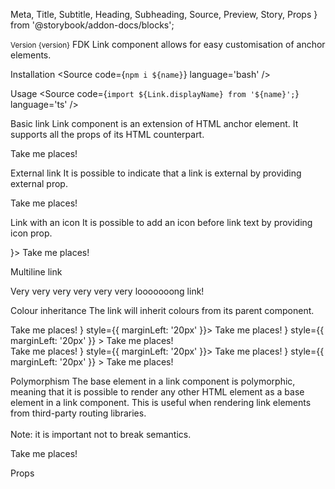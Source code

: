   Meta,
  Title,
  Subtitle,
  Heading,
  Subheading,
  Source,
  Preview,
  Story,
  Props
} from '@storybook/addon-docs/blocks';



<Meta title='Components/Link' />

<Title>Link</Title>
<Subtitle>
  <small>Version {version}</small>
</Subtitle>
<Subtitle>
  FDK Link component allows for easy customisation of anchor elements.
</Subtitle>

<Heading>Installation</Heading>
<Source code={`npm i ${name}`} language='bash' />

<Heading>Usage</Heading>
<Source code={`import ${Link.displayName} from '${name}';`} language='ts' />

<Subheading>Basic link</Subheading>
<Subtitle>
  Link component is an extension of HTML anchor element. It supports all the
  props of its HTML counterpart.
</Subtitle>

<Preview>
  <Story name='Basic link'>
    <div style={{ padding: '10px' }}>
      <Link href='#'>Take me places!</Link>
    </div>
  </Story>
</Preview>

<Subheading>External link</Subheading>
<Subtitle>
  It is possible to indicate that a link is external by providing external prop.
</Subtitle>

<Preview>
  <Story name='Basic usage'>
    <div style={{ padding: '10px' }}>
      <Link href='#' external>
        Take me places!
      </Link>
    </div>
  </Story>
</Preview>

<Subheading>Link with an icon</Subheading>
<Subtitle>
  It is possible to add an icon before link text by providing icon prop.
</Subtitle>

<Preview>
  <Story name='Link with an icon'>
    <div style={{ padding: '10px' }}>
      <Link href='#' icon={<FavouriteIcon />}>
        Take me places!
      </Link>
    </div>
  </Story>
</Preview>

<Subheading>Multiline link</Subheading>
<Subtitle></Subtitle>

<Preview>
  <Story name='Multiline link'>
    <div style={{ padding: '10px', width: '200px' }}>
      <Link href='#'>Very very very very very very looooooong link!</Link>
    </div>
  </Story>
</Preview>

<Subheading>Colour inheritance</Subheading>
<Subtitle>The link will inherit colours from its parent component.</Subtitle>

<Preview>
  <Story name='Colour inheritance'>
    <div
      style={{
        display: 'flex',
        padding: '10px',
        background: theme.colour(Colour.NEUTRAL, 'N60')({}),
        color: theme.colour(Colour.NEUTRAL, 'N0')({})
      }}
    >
      <Link href='#'>Take me places!</Link>
      <Link href='#' icon={<FavouriteIcon />} style={{ marginLeft: '20px' }}>
        Take me places!
      </Link>
      <Link
        href='#'
        external
        icon={<FavouriteIcon />}
        style={{ marginLeft: '20px' }}
      >
        Take me places!
      </Link>
    </div>
    <div
      style={{
        display: 'flex',
        padding: '10px',
        background: theme.colour(Colour.NEUTRAL, 'N60')({}),
        color: theme.colour(Colour.RED, 'R40')({})
      }}
    >
      <Link href='#'>Take me places!</Link>
      <Link href='#' icon={<FavouriteIcon />} style={{ marginLeft: '20px' }}>
        Take me places!
      </Link>
      <Link
        href='#'
        external
        icon={<FavouriteIcon />}
        style={{ marginLeft: '20px' }}
      >
        Take me places!
      </Link>
    </div>
  </Story>
</Preview>

<Subheading>Polymorphism</Subheading>
<Subtitle>
  The base element in a link component is polymorphic, meaning that it is
  possible to render any other HTML element as a base element in a link
  component. This is useful when rendering link elements from third-party
  routing libraries.
  <br />
  <br />
  Note: it is important not to break semantics.
</Subtitle>

<Preview>
  <Story name='Polymorphism'>
    <div style={{ padding: '10px' }}>
      <Link href='#' as='span'>
        Take me places!
      </Link>
    </div>
  </Story>
</Preview>

<Heading>Props</Heading>
<Props of={Link} />
